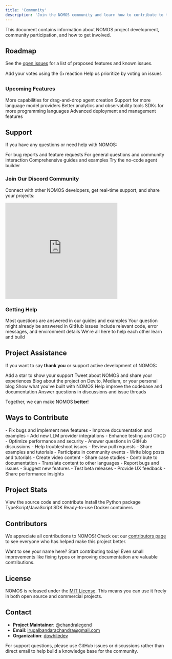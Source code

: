 ```yaml
---
title: 'Community'
description: 'Join the NOMOS community and learn how to contribute to the project'
---
```


This document contains information about NOMOS project development, community participation, and how to get involved.

## Roadmap

See the [open issues](https://github.com/dowhiledev/nomos/issues) for a list of proposed features and known issues.

<CardGroup cols={2}>
  <Card
    title="Top Feature Requests"
    icon="thumbs-up"
    href="https://github.com/dowhiledev/nomos/issues?q=label%3Aenhancement+is%3Aopen+sort%3Areactions-%2B1-desc"
  >
    Add your votes using the 👍 reaction
  </Card>
  <Card
    title="Top Bugs"
    icon="bug"
    href="https://github.com/dowhiledev/nomos/issues?q=is%3Aissue+is%3Aopen+label%3Abug+sort%3Areactions-%2B1-desc"
  >
    Help us prioritize by voting on issues
  </Card>
</CardGroup>

### Upcoming Features

<AccordionGroup>
  <Accordion title="Enhanced Playground">
    More capabilities for drag-and-drop agent creation
  </Accordion>
  <Accordion title="Additional LLM Providers">
    Support for more language model providers
  </Accordion>
  <Accordion title="Advanced Monitoring">
    Better analytics and observability tools
  </Accordion>
  <Accordion title="Multi-language SDK">
    SDKs for more programming languages
  </Accordion>
  <Accordion title="Enterprise Tools">
    Advanced deployment and management features
  </Accordion>
</AccordionGroup>

## Support

If you have any questions or need help with NOMOS:

<CardGroup cols={2}>
  <Card
    title="GitHub Issues"
    icon="github"
    href="https://github.com/dowhiledev/nomos/issues/new?assignees=&labels=question&template=04_SUPPORT_QUESTION.md&title=support%3A+"
  >
    For bug reports and feature requests
  </Card>
  <Card
    title="Community Discussions"
    icon="comments"
    href="https://github.com/dowhiledev/nomos/discussions"
  >
    For general questions and community interaction
  </Card>
  <Card
    title="Documentation"
    icon="book"
    href="/getting-started"
  >
    Comprehensive guides and examples
  </Card>
  <Card
    title="Playground"
    icon="diagram-project"
    href="https://nomos-builder.vercel.app/"
  >
    Try the no-code agent builder
  </Card>
</CardGroup>

### Join Our Discord Community

Connect with other NOMOS developers, get real-time support, and share your projects:

<iframe src="https://discord.com/widget?id=1393886830553731183&theme=dark" width="350" height="300" allowtransparency="true" frameborder="0" sandbox="allow-popups allow-popups-to-escape-sandbox allow-same-origin allow-scripts"></iframe>

### Getting Help

<Steps>
  <Step title="Check the documentation first">
    Most questions are answered in our guides and examples
  </Step>
  <Step title="Search existing issues">
    Your question might already be answered in GitHub issues
  </Step>
  <Step title="Provide context">
    Include relevant code, error messages, and environment details
  </Step>
  <Step title="Be respectful">
    We're all here to help each other learn and build
  </Step>
</Steps>

## Project Assistance

If you want to say **thank you** or support active development of NOMOS:

<CardGroup cols={2}>
  <Card
    title="GitHub Star"
    icon="star"
    href="https://github.com/dowhiledev/nomos"
  >
    Add a star to show your support
  </Card>
  <Card
    title="Share on Social"
    icon="share"
  >
    Tweet about NOMOS and share your experiences
  </Card>
  <Card
    title="Write Articles"
    icon="pen"
  >
    Blog about the project on Dev.to, Medium, or your personal blog
  </Card>
  <Card
    title="Share Examples"
    icon="code"
  >
    Show what you've built with NOMOS
  </Card>
  <Card
    title="Contribute Code"
    icon="git-merge"
    href="https://github.com/dowhiledev/nomos/blob/main/CONTRIBUTING.md"
  >
    Help improve the codebase and documentation
  </Card>
  <Card
    title="Help Others"
    icon="helping-hand"
  >
    Answer questions in discussions and issue threads
  </Card>
</CardGroup>

Together, we can make NOMOS **better**!

## Ways to Contribute

<Tabs>
  <Tab title="Code Contributions">
    - Fix bugs and implement new features
    - Improve documentation and examples
    - Add new LLM provider integrations
    - Enhance testing and CI/CD
    - Optimize performance and security
  </Tab>
  <Tab title="Community Support">
    - Answer questions in GitHub discussions
    - Help troubleshoot issues
    - Review pull requests
    - Share examples and tutorials
    - Participate in community events
  </Tab>
  <Tab title="Content Creation">
    - Write blog posts and tutorials
    - Create video content
    - Share case studies
    - Contribute to documentation
    - Translate content to other languages
  </Tab>
  <Tab title="Feedback & Testing">
    - Report bugs and issues
    - Suggest new features
    - Test beta releases
    - Provide UX feedback
    - Share performance insights
  </Tab>
</Tabs>

## Project Stats

<CardGroup cols={2}>
  <Card
    title="GitHub Repository"
    icon="github"
    href="https://github.com/dowhiledev/nomos"
  >
    View the source code and contribute
  </Card>
  <Card
    title="PyPI Package"
    icon="python"
    href="https://pypi.org/project/nomos/"
  >
    Install the Python package
  </Card>
  <Card
    title="NPM Package"
    icon="npm"
    href="https://www.npmjs.com/package/nomos-sdk"
  >
    TypeScript/JavaScript SDK
  </Card>
  <Card
    title="Docker Image"
    icon="docker"
    href="https://hub.docker.com/r/chandralegend/nomos-base"
  >
    Ready-to-use Docker containers
  </Card>
</CardGroup>

## Contributors

We appreciate all contributions to NOMOS! Check out our [contributors page](https://github.com/dowhiledev/nomos/graphs/contributors) to see everyone who has helped make this project better.

<Info>
Want to see your name here? Start contributing today! Even small improvements like fixing typos or improving documentation are valuable contributions.
</Info>

## License

NOMOS is released under the [MIT License](https://github.com/dowhiledev/nomos/blob/main/LICENSE). This means you can use it freely in both open source and commercial projects.

## Contact

- **Project Maintainer**: [@chandralegend](https://github.com/chandralegend)
- **Email**: [irugalbandarachandra@gmail.com](mailto:irugalbandarachandra@gmail.com)
- **Organization**: [dowhiledev](https://github.com/dowhiledev)

<Warning>
For support questions, please use GitHub issues or discussions rather than direct email to help build a knowledge base for the community.
</Warning>
